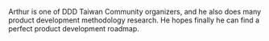 Arthur is one of DDD Taiwan Community organizers, and he also does many product development methodology research. He hopes finally he can find a perfect product development roadmap.
